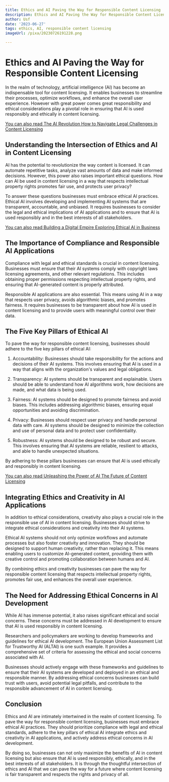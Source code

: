 ```yaml
---
title: Ethics and AI Paving the Way for Responsible Content Licensing
description: Ethics and AI Paving the Way for Responsible Content Licensing
author: Usf
date: '2023-06-27'
tags: ethics, AI, responsible content licensing
imageUrl: /pixa/20230726191228.png

---
```

# Ethics and AI Paving the Way for Responsible Content Licensing

In the realm of technology, artificial intelligence (AI) has  become an indispensable tool for content licensing. It enables businesses  to streamline  their processes, optimize workflows, and enhance  the overall user experience. However with great power comes great responsibility and ethical considerations play a pivotal role in ensuring that AI is used responsibly and ethically in content licensing.

[You  can also read The  AI Revolution How to  Navigate Legal Challenges in Content Licensing](The%20AI%20Revolution%20How%20to%20Navigate%20Legal%20Challenges%20in%20Content%20Licensing)


## Understanding the Intersection of Ethics and AI in Content Licensing

AI has the potential to revolutionize the way content is licensed. It can automate  repetitive tasks, analyze vast amounts of  data and make  informed decisions. However, this power also raises important ethical questions. How can AI be used in content licensing in  a way  that respects intellectual property rights  promotes fair use, and protects  user privacy?

To answer these questions businesses must embrace ethical AI practices. Ethical AI involves  developing and implementing AI systems that are transparent, accountable, and unbiased. It requires businesses to consider  the  legal and  ethical implications of AI applications and to ensure that AI is  used responsibly and in the best interests of all stakeholders.

[You can also read Building  a  Digital  Empire Exploring Ethical AI in Business](Building%20a%20Digital%20Empire%20Exploring%20Ethical%20AI%20in%20Business)


## The Importance of Compliance and Responsible AI Applications

Compliance with legal and ethical standards is crucial  in content licensing. Businesses must ensure that their AI systems  comply with  copyright laws licensing agreements, and other  relevant regulations. This includes obtaining proper permissions respecting intellectual property rights,  and ensuring that AI-generated content is properly attributed.

Responsible AI applications are also essential. This means using AI  in  a way that respects user privacy, avoids algorithmic biases,  and promotes fairness. It requires businesses to be  transparent about how AI is used in content licensing and  to provide users with meaningful control over  their data.

## The Five Key Pillars of Ethical AI

To pave the way for responsible content  licensing, businesses should adhere to the five key pillars of ethical AI:

1. Accountability:  Businesses should take responsibility for the actions and decisions of their AI systems. This involves  ensuring that AI is used in a way that aligns with the organization's values and legal obligations.

2. Transparency: AI systems should be transparent and explainable. Users should be able to understand how AI  algorithms work, how decisions are made,  and what data is being used.

3. Fairness: AI systems should  be designed to promote fairness and avoid biases. This  includes addressing algorithmic biases, ensuring equal opportunities and avoiding discrimination.

4. Privacy: Businesses should respect user privacy and handle  personal data with care. AI systems should be designed to minimize the collection and use of personal data  and to protect user confidentiality.

5. Robustness: AI  systems should be designed to be robust and secure. This involves ensuring that AI systems are reliable, resilient to attacks, and able to handle unexpected  situations.

By adhering to  these pillars businesses can ensure that AI is used ethically and responsibly in content licensing.

[You can  also read Unleashing the Power of AI The Future of Content Licensing](Unleashing%20the%20Power%20of%20AI%20The%20Future%20of%20Content%20Licensing)


## Integrating Ethics and  Creativity in AI  Applications

In addition to ethical considerations, creativity also plays a crucial role in the responsible use of AI in content licensing. Businesses should strive to integrate ethical considerations  and creativity into their AI  systems.

Ethical AI systems should not only optimize workflows and  automate processes but also foster creativity and innovation. They should  be  designed to support human creativity, rather than replacing  it. This means enabling  users to customize AI-generated  content, providing them with creative control and promoting collaboration between humans and AI.

By combining  ethics and creativity businesses can pave  the  way for responsible content licensing that respects intellectual property rights, promotes  fair use, and  enhances the overall user experience.

## The Need for Addressing Ethical Concerns in AI Development

While AI has immense potential, it also raises significant ethical and social  concerns. These  concerns must be addressed in AI development to ensure that AI is used responsibly in content licensing.

Researchers  and policymakers are working to develop frameworks and  guidelines for ethical AI development.  The  European Union Assessment List for  Trustworthy AI (ALTAI) is  one such example.  It provides  a comprehensive set of criteria for assessing the ethical and social concerns associated with AI.

Businesses should actively engage with these frameworks and guidelines to ensure that their AI systems  are developed and deployed in an  ethical and responsible manner. By addressing ethical concerns businesses can build trust with  users, avoid potential legal pitfalls, and contribute to the responsible advancement  of AI in content licensing.

##  Conclusion

Ethics and AI are intimately intertwined  in the realm of content licensing. To pave the way for responsible content  licensing, businesses must embrace ethical AI practices. They should  prioritize compliance with legal and ethical standards,  adhere to the key pillars of ethical AI integrate ethics and creativity in AI applications, and actively address ethical concerns in AI development.

By doing so, businesses can not only maximize  the benefits of AI in  content licensing but also ensure that AI is used responsibly,  ethically,  and in the best interests  of all stakeholders. It is through the thoughtful intersection of  ethics and AI that we can pave the way for a future where content licensing is fair transparent and respects  the rights and privacy of all.